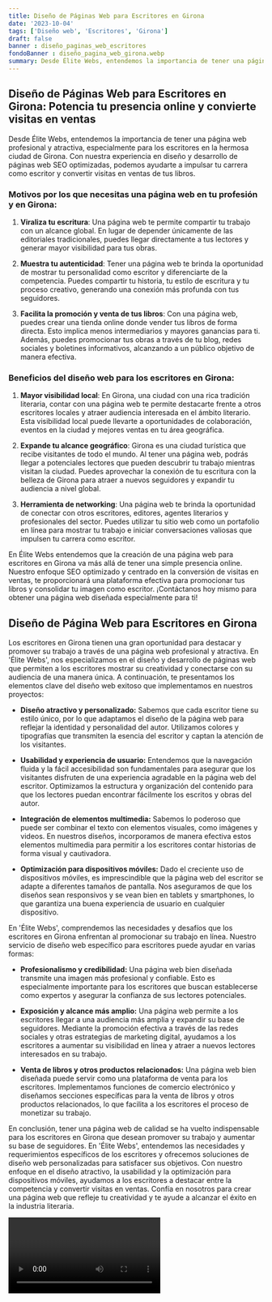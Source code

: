 ```yaml
---
title: Diseño de Páginas Web para Escritores en Girona
date: '2023-10-04'
tags: ['Diseño web', 'Escritores', 'Girona']
draft: false
banner : diseño_paginas_web_escritores
fondoBanner : diseño_pagina_web_girona.webp
summary: Desde Élite Webs, entendemos la importancia de tener una página web profesional y atractiva, especialmente para los escritores en la hermosa ciudad de Girona. Con nuestra experiencia en diseño y desarrollo de páginas web SEO optimizadas, podemos ayudarte a impulsar tu carrera como escritor y convertir visitas en ventas de tus libros.
---
```


## Diseño de Páginas Web para Escritores en Girona: Potencia tu presencia online y convierte visitas en ventas

Desde Élite Webs, entendemos la importancia de tener una página web profesional y atractiva, especialmente para los escritores en la hermosa ciudad de Girona. Con nuestra experiencia en diseño y desarrollo de páginas web SEO optimizadas, podemos ayudarte a impulsar tu carrera como escritor y convertir visitas en ventas de tus libros.

### Motivos por los que necesitas una página web en tu profesión y en Girona:

1. **Viraliza tu escritura**: Una página web te permite compartir tu trabajo con un alcance global. En lugar de depender únicamente de las editoriales tradicionales, puedes llegar directamente a tus lectores y generar mayor visibilidad para tus obras.

2. **Muestra tu autenticidad**: Tener una página web te brinda la oportunidad de mostrar tu personalidad como escritor y diferenciarte de la competencia. Puedes compartir tu historia, tu estilo de escritura y tu proceso creativo, generando una conexión más profunda con tus seguidores.

3. **Facilita la promoción y venta de tus libros**: Con una página web, puedes crear una tienda online donde vender tus libros de forma directa. Esto implica menos intermediarios y mayores ganancias para ti. Además, puedes promocionar tus obras a través de tu blog, redes sociales y boletines informativos, alcanzando a un público objetivo de manera efectiva.

### Beneficios del diseño web para los escritores en Girona:

1. **Mayor visibilidad local**: En Girona, una ciudad con una rica tradición literaria, contar con una página web te permite destacarte frente a otros escritores locales y atraer audiencia interesada en el ámbito literario. Esta visibilidad local puede llevarte a oportunidades de colaboración, eventos en la ciudad y mejores ventas en tu área geográfica.

2. **Expande tu alcance geográfico**: Girona es una ciudad turística que recibe visitantes de todo el mundo. Al tener una página web, podrás llegar a potenciales lectores que pueden descubrir tu trabajo mientras visitan la ciudad. Puedes aprovechar la conexión de tu escritura con la belleza de Girona para atraer a nuevos seguidores y expandir tu audiencia a nivel global.

3. **Herramienta de networking**: Una página web te brinda la oportunidad de conectar con otros escritores, editores, agentes literarios y profesionales del sector. Puedes utilizar tu sitio web como un portafolio en línea para mostrar tu trabajo e iniciar conversaciones valiosas que impulsen tu carrera como escritor.

En Élite Webs entendemos que la creación de una página web para escritores en Girona va más allá de tener una simple presencia online. Nuestro enfoque SEO optimizado y centrado en la conversión de visitas en ventas, te proporcionará una plataforma efectiva para promocionar tus libros y consolidar tu imagen como escritor. ¡Contáctanos hoy mismo para obtener una página web diseñada especialmente para ti!

<GifSeo />

<Cta />

## Diseño de Página Web para Escritores en Girona

Los escritores en Girona tienen una gran oportunidad para destacar y promover su trabajo a través de una página web profesional y atractiva. En 'Élite Webs', nos especializamos en el diseño y desarrollo de páginas web que permiten a los escritores mostrar su creatividad y conectarse con su audiencia de una manera única. A continuación, te presentamos los elementos clave del diseño web exitoso que implementamos en nuestros proyectos:

- **Diseño atractivo y personalizado:** Sabemos que cada escritor tiene su estilo único, por lo que adaptamos el diseño de la página web para reflejar la identidad y personalidad del autor. Utilizamos colores y tipografías que transmiten la esencia del escritor y captan la atención de los visitantes.

- **Usabilidad y experiencia de usuario:** Entendemos que la navegación fluida y la fácil accesibilidad son fundamentales para asegurar que los visitantes disfruten de una experiencia agradable en la página web del escritor. Optimizamos la estructura y organización del contenido para que los lectores puedan encontrar fácilmente los escritos y obras del autor.

- **Integración de elementos multimedia:** Sabemos lo poderoso que puede ser combinar el texto con elementos visuales, como imágenes y videos. En nuestros diseños, incorporamos de manera efectiva estos elementos multimedia para permitir a los escritores contar historias de forma visual y cautivadora.

- **Optimización para dispositivos móviles:** Dado el creciente uso de dispositivos móviles, es imprescindible que la página web del escritor se adapte a diferentes tamaños de pantalla. Nos aseguramos de que los diseños sean responsivos y se vean bien en tablets y smartphones, lo que garantiza una buena experiencia de usuario en cualquier dispositivo.

En 'Élite Webs', comprendemos las necesidades y desafíos que los escritores en Girona enfrentan al promocionar su trabajo en línea. Nuestro servicio de diseño web específico para escritores puede ayudar en varias formas:

- **Profesionalismo y credibilidad:** Una página web bien diseñada transmite una imagen más profesional y confiable. Esto es especialmente importante para los escritores que buscan establecerse como expertos y asegurar la confianza de sus lectores potenciales.

- **Exposición y alcance más amplio:** Una página web permite a los escritores llegar a una audiencia más amplia y expandir su base de seguidores. Mediante la promoción efectiva a través de las redes sociales y otras estrategias de marketing digital, ayudamos a los escritores a aumentar su visibilidad en línea y atraer a nuevos lectores interesados en su trabajo.

- **Venta de libros y otros productos relacionados:** Una página web bien diseñada puede servir como una plataforma de venta para los escritores. Implementamos funciones de comercio electrónico y diseñamos secciones específicas para la venta de libros y otros productos relacionados, lo que facilita a los escritores el proceso de monetizar su trabajo.

En conclusión, tener una página web de calidad se ha vuelto indispensable para los escritores en Girona que desean promover su trabajo y aumentar su base de seguidores. En 'Élite Webs', entendemos las necesidades y requerimientos específicos de los escritores y ofrecemos soluciones de diseño web personalizadas para satisfacer sus objetivos. Con nuestro enfoque en el diseño atractivo, la usabilidad y la optimización para dispositivos móviles, ayudamos a los escritores a destacar entre la competencia y convertir visitas en ventas. Confía en nosotros para crear una página web que refleje tu creatividad y te ayude a alcanzar el éxito en la industria literaria.

<Video />

<CtaBot job='Escritores' city='Girona'/>

<Gmaps query='Girona+españa+maps' />